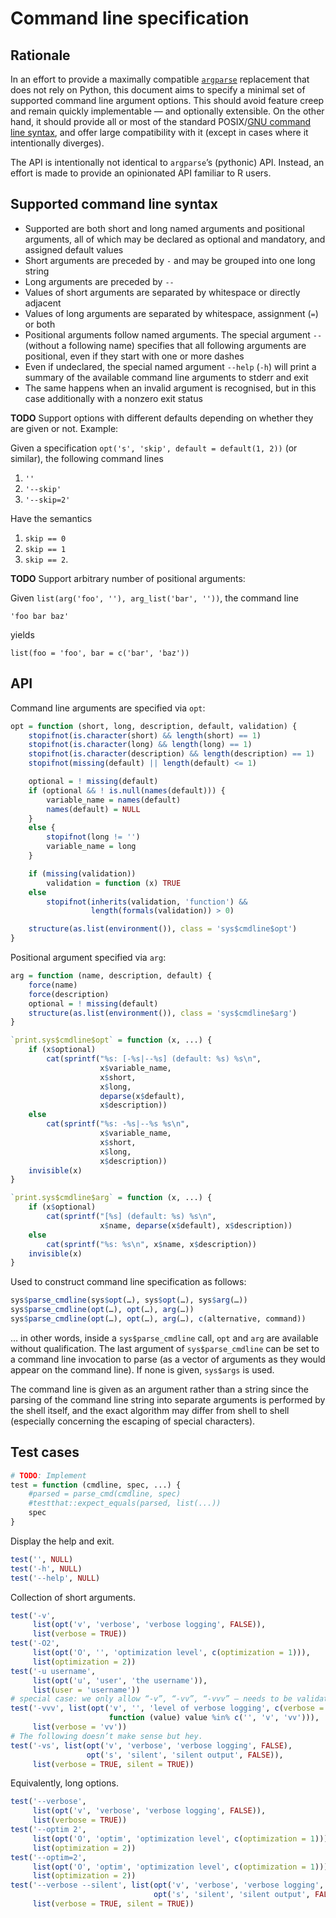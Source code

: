 # Command line specification

## Rationale

In an effort to provide a maximally compatible [`argparse`][argparse]
replacement that does not rely on Python, this document aims to specify a
minimal set of supported command line argument options. This should avoid
feature creep and remain quickly implementable — and optionally extensible. On
the other hand, it should provide all or most of the standard POSIX/[GNU
command line syntax][], and offer large compatibility with it (except in cases
where it intentionally diverges).

The API is intentionally not identical to `argparse`’s (pythonic) API. Instead,
an effort is made to provide an opinionated API familiar to R users.

[argparse]: https://cran.r-project.org/web/packages/argparse/index.html
[GNU command line syntax]: http://www.gnu.org/software/libc/manual/html_node/Argument-Syntax.html

## Supported command line syntax

* Supported are both short and long named arguments and positional arguments,
  all of which may be declared as optional and mandatory, and assigned default
  values
* Short arguments are preceded by `-` and may be grouped into one long string
* Long arguments are preceded by `--`
* Values of short arguments are separated by whitespace or directly adjacent
* Values of long arguments are separated by whitespace, assignment (`=`) or both
* Positional arguments follow named arguments. The special argument `--`
  (without a following name) specifies that all following arguments are
  positional, even if they start with one or more dashes
* Even if undeclared, the special named argument `--help` (`-h`) will print a
  summary of the available command line arguments to stderr and exit
* The same happens when an invalid argument is recognised, but in this case
  additionally with a nonzero exit status

**TODO** Support options with different defaults depending on whether they are
given or not. Example:

Given a specification `opt('s', 'skip', default = default(1, 2))` (or similar),
the following command lines

1. `''`
2. `'--skip'`
3. `'--skip=2'`

Have the semantics

1. `skip == 0`
2. `skip == 1`
3. `skip == 2`.

**TODO** Support arbitrary number of positional arguments:

Given `list(arg('foo', ''), arg_list('bar', ''))`, the command line

    'foo bar baz'

yields

    list(foo = 'foo', bar = c('bar', 'baz'))

## API

Command line arguments are specified via `opt`:

```r
opt = function (short, long, description, default, validation) {
    stopifnot(is.character(short) && length(short) == 1)
    stopifnot(is.character(long) && length(long) == 1)
    stopifnot(is.character(description) && length(description) == 1)
    stopifnot(missing(default) || length(default) <= 1)

    optional = ! missing(default)
    if (optional && ! is.null(names(default))) {
        variable_name = names(default)
        names(default) = NULL
    }
    else {
        stopifnot(long != '')
        variable_name = long
    }

    if (missing(validation))
        validation = function (x) TRUE
    else
        stopifnot(inherits(validation, 'function') &&
                  length(formals(validation)) > 0)

    structure(as.list(environment()), class = 'sys$cmdline$opt')
}
```

Positional argument specified via `arg`:

```r
arg = function (name, description, default) {
    force(name)
    force(description)
    optional = ! missing(default)
    structure(as.list(environment()), class = 'sys$cmdline$arg')
}
```

```r
`print.sys$cmdline$opt` = function (x, ...) {
    if (x$optional)
        cat(sprintf("%s: [-%s|--%s] (default: %s) %s\n",
                    x$variable_name,
                    x$short,
                    x$long,
                    deparse(x$default),
                    x$description))
    else
        cat(sprintf("%s: -%s|--%s %s\n",
                    x$variable_name,
                    x$short,
                    x$long,
                    x$description))
    invisible(x)
}

`print.sys$cmdline$arg` = function (x, ...) {
    if (x$optional)
        cat(sprintf("[%s] (default: %s) %s\n",
                    x$name, deparse(x$default), x$description))
    else
        cat(sprintf("%s: %s\n", x$name, x$description))
    invisible(x)
}
```

Used to construct command line specification as follows:

```r
sys$parse_cmdline(sys$opt(…), sys$opt(…), sys$arg(…))
sys$parse_cmdline(opt(…), opt(…), arg(…))
sys$parse_cmdline(opt(…), opt(…), arg(…), c(alternative, command))
```

… in other words, inside a `sys$parse_cmdline` call, `opt` and `arg` are
available without qualification. The last argument of `sys$parse_cmdline` can be
set to a command line invocation to parse (as a vector of arguments as they
would appear on the command line). If none is given, `sys$args` is used.

The command line is given as an argument rather than a string since the parsing
of the command line string into separate arguments is performed by the shell
itself, and the exact algorithm may differ from shell to shell (especially
concerning the escaping of special characters).

## Test cases

```r
# TODO: Implement
test = function (cmdline, spec, ...) {
    #parsed = parse_cmd(cmdline, spec)
    #testthat::expect_equals(parsed, list(...))
    spec
}
```

Display the help and exit.

```r
test('', NULL)
test('-h', NULL)
test('--help', NULL)
```

Collection of short arguments.

```r
test('-v',
     list(opt('v', 'verbose', 'verbose logging', FALSE)),
     list(verbose = TRUE))
test('-O2',
     list(opt('O', '', 'optimization level', c(optimization = 1))),
     list(optimization = 2))
test('-u username',
     list(opt('u', 'user', 'the username')),
     list(user = 'username'))
# special case: we only allow “-v”, “-vv”, “-vvv” — needs to be validated separately.
test('-vvv', list(opt('v', '', 'level of verbose logging', c(verbose = ''),
                      function (value) value %in% c('', 'v', 'vv'))),
     list(verbose = 'vv'))
# The following doesn’t make sense but hey.
test('-vs', list(opt('v', 'verbose', 'verbose logging', FALSE),
                 opt('s', 'silent', 'silent output', FALSE)),
     list(verbose = TRUE, silent = TRUE))
```

Equivalently, long options.

```r
test('--verbose',
     list(opt('v', 'verbose', 'verbose logging', FALSE)),
     list(verbose = TRUE))
test('--optim 2',
     list(opt('O', 'optim', 'optimization level', c(optimization = 1))),
     list(optimization = 2))
test('--optim=2',
     list(opt('O', 'optim', 'optimization level', c(optimization = 1))),
     list(optimization = 2))
test('--verbose --silent', list(opt('v', 'verbose', 'verbose logging', FALSE),
                                opt('s', 'silent', 'silent output', FALSE)),
     list(verbose = TRUE, silent = TRUE))
```
